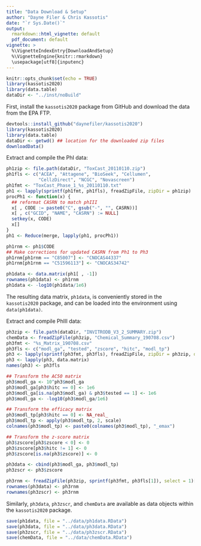 ```yaml
---
title: "Data Download & Setup"
author: "Dayne Filer & Chris Kassotis"
date: "`r Sys.Date()`"
output: 
  rmarkdown::html_vignette: default
  pdf_document: default
vignette: >
  %\VignetteIndexEntry{DownloadAndSetup}
  %\VignetteEngine{knitr::rmarkdown}
  \usepackage[utf8]{inputenc}
---
```


```r
knitr::opts_chunk$set(echo = TRUE)
library(kassotis2020)
library(data.table)
dataDir <- "../inst/noBuild"
```

First, install the `kassotis2020` package from GitHub and download the data from the EPA FTP.

```r
devtools::install_github("daynefiler/kassotis2020")
library(kassotis2020)
library(data.table)
dataDir <- getwd() ## location for the downloaded zip files
downloadData()
```

Extract and compile the PhI data:

```r
ph1zip <- file.path(dataDir, "ToxCast_20110110.zip")
ph1fls <- c("ACEA", "Attagene", "BioSeek", "Cellumen", 
            "CellzDirect", "NCGC", "Novascreen")
ph1fmt <- "ToxCast_Phase_1_%s_20110110.txt"
ph1 <- lapply(sprintf(ph1fmt, ph1fls), freadZipFile, zipDir = ph1zip)
procPh1 <- function(x) {
  ## reformat CASRN to match phIII
  x[ , CODE := paste0("C", gsub("-", "", CASRN))] 
  x[ , c("GCID", "NAME", "CASRN") := NULL]
  setkey(x, CODE)
  x[]
}
ph1 <- Reduce(merge, lapply(ph1, procPh1))

ph1rnm <- ph1$CODE
## Make corrections for updated CASRN from Ph1 to Ph3
ph1rnm[ph1rnm == "C85007"] <- "CNOCAS44337"
ph1rnm[ph1rnm == "C51596113"] <- "CNOCAS34742"

ph1data <- data.matrix(ph1[ , -1])
rownames(ph1data) <- ph1rnm
ph1data <- -log10(ph1data/1e6)
```

The resulting data matrix, `ph1data`, is conveniently stored in the `kassotis2020` package, and can be loaded into the environment using `data(ph1data)`.

Extract and compile PhIII data:

```r
ph3zip <- file.path(dataDir, "INVITRODB_V3_2_SUMMARY.zip")
chemData <- freadZipFile(ph3zip, "Chemical_Summary_190708.csv")
ph3fmt <- "%s_Matrix_190708.csv"
ph3fls <- c("modl_ga", "tested", "zscore", "hitc", "modl_tp")
ph3 <- lapply(sprintf(ph3fmt, ph3fls), freadZipFile, zipDir = ph3zip, drop = 1)
ph3 <- lapply(ph3, data.matrix)
names(ph3) <- ph3fls

## Transform the AC50 matrix
ph3$modl_ga <- 10^ph3$modl_ga
ph3$modl_ga[ph3$hitc == 0] <- 1e6
ph3$modl_ga[is.na(ph3$modl_ga) & ph3$tested == 1] <- 1e6
ph3$modl_ga <- -log10(ph3$modl_ga/1e6)

## Transform the efficacy matrix
ph3$modl_tp[ph3$hitc == 0] <- NA_real_
ph3$modl_tp <- apply(ph3$modl_tp, 2, scale)
colnames(ph3$modl_tp) <- paste0(colnames(ph3$modl_tp), "_emax")

## Transform the z-score matrix
ph3$zscore[ph3$zscore < 0] <- 0
ph3$zscore[ph3$hitc != 1] <- 0
ph3$zscore[is.na(ph3$zscore)] <- 0

ph3data <- cbind(ph3$modl_ga, ph3$modl_tp)
ph3zscr <- ph3$zscore

ph3rnm <- freadZipFile(ph3zip, sprintf(ph3fmt, ph3fls[1]), select = 1)[[1]]
rownames(ph3data) <- ph3rnm
rownames(ph3zscr) <- ph3rnm
```

Similarly, `ph3data`, `ph3zscr`, and `chemData` are available as data objects within the `kassotis2020` package.

```r
save(ph1data, file = "../data/ph1data.RData")
save(ph3data, file = "../data/ph3data.RData")
save(ph3zscr, file = "../data/ph3zscr.RData")
save(chemData, file = "../data/chemData.RData")
```




